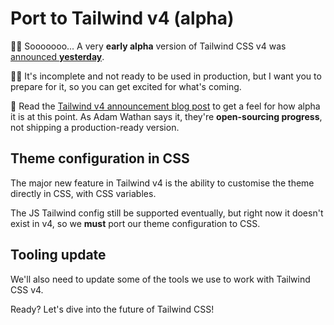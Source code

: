 # Port to Tailwind v4 (alpha)

👨‍💼 Sooooooo... A very **early alpha** version of Tailwind CSS v4 was [announced **yesterday**](https://twitter.com/simonswiss/status/1765483668741480689).

👨‍💼 It's incomplete and not ready to be used in production, but I want you to prepare for it, so you can get excited for what's coming.

🦉 Read the [Tailwind v4 announcement blog post](https://tailwindcss.com/blog/tailwindcss-v4-alpha) to get a feel for how alpha it is at this point. As Adam Wathan says it, they're **open-sourcing progress**, not shipping a production-ready version.

## Theme configuration in CSS

The major new feature in Tailwind v4 is the ability to customise the theme directly in CSS, with CSS variables.

The JS Tailwind config still be supported eventually, but right now it doesn't exist in v4, so we **must** port our theme configuration to CSS.

## Tooling update

We'll also need to update some of the tools we use to work with Tailwind CSS v4.

Ready? Let's dive into the future of Tailwind CSS!
